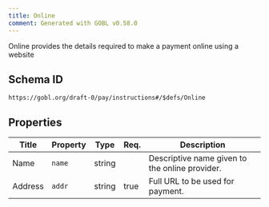 ```yaml
---
title: Online
comment: Generated with GOBL v0.58.0
---
```


Online provides the details required to make a payment online using a website

## Schema ID

`https://gobl.org/draft-0/pay/instructions#/$defs/Online`

## Properties

| Title   | Property | Type   | Req. | Description                                    |
|---------|----------|--------|------|------------------------------------------------|
| Name    | `name`   | string |      | Descriptive name given to the online provider. |
| Address | `addr`   | string | true | Full URL to be used for payment.               |

